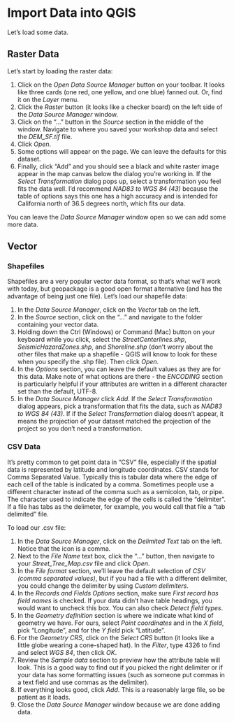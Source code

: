 # Import Data into QGIS
Let's load some data.

##  Raster Data
Let's start by loading the raster data:

1. Click on the *Open Data Source Manager* button on your toolbar.  It looks like three cards (one red, one yellow, and one blue) fanned out. Or, find it on the *Layer* menu.
1. Click the *Raster* button (it looks like a checker board) on the left side of the *Data Source Manager* window.
1. Click on the "..." button in the *Source* section in the middle of the window. Navigate to where you saved your workshop data and select the *DEM_SF.tif* file.
3. Click *Open*.
4. Some options will appear on the page. We can leave the defaults for this dataset.
5. Finally, click "Add" and you should see a black and white raster image appear in the map canvas below the dialog you're working in. If the *Select Transformation* dialog pops up, select a transformation you feel fits the data well. I'd recommend *NAD83 to WGS 84 (43)* because the table of options says this one has a high accuracy and is intended for California north of 36.5 degrees north, which fits our data.

You can leave the *Data Source Manager* window open so we can add some more data.

## Vector
### Shapefiles
Shapefiles are a very popular vector data format, so that's what we'll work with today, but geopackage is a good open format alternative (and has the advantage of being just one file).  Let's load our shapefile data:

1. In the *Data Source Manager*, click on the *Vector* tab on the left.
1. In the *Source* section, click on the "..." and navigate to the folder containing your vector data.
1. Holding down the Ctrl (Windows) or Command (Mac) button on your keyboard while you click, select the *StreetCenterlines.shp*, *SeismicHazardZones.shp*, and *Shoreline.shp* (don't worry about the other files that make up a shapefile - QGIS will know to look for these when you specify the .shp file).  Then click *Open*. 
1. In the *Options* section, you can leave the default values as they are for this data. Make note of what options are there - the *ENCODING* section is particularly helpful if your attributes are written in a different character set than the default, UTF-8.
1. In the *Data Source Manager* click *Add*. If the *Select Transformation* dialog appears, pick a transformation that fits the data, such as *NAD83 to WGS 84 (43)*. If if the *Select Transformation* dialog doesn't appear, it means the projection of your dataset matched the projection of the project so you don't need a transformation.

### CSV Data
It's pretty common to get point data in "CSV" file, especially if the spatial data is represented by latitude and longitude coordinates.  CSV stands for Comma Separated Value.  Typically this is tabular data where the edge of each cell of the table is indicated by a comma.  Sometimes people use a different character instead of the comma such as a semicolon, tab, or pipe. The character used to indicate the edge of the cells is called the "delimiter".  If a file has tabs as the delimeter, for example, you would call that file a "tab delimited" file.

To load our .csv file:

1. In the *Data Source Manager*, click on the *Delimited Text* tab on the left.  Notice that the icon is a comma.
1. Next to the *File Name* text box, click the "..." button, then navigate to your *Street_Tree_Map.csv* file and click *Open*.
1. In the *File format* section, we'll leave the default selection of *CSV (comma separated values)*, but if you had a file with a different delimiter, you could change the delimiter by using *Custom delimiters*.
1. In the *Records and Fields Options* section, make sure *First record has field names* is checked.  If your data didn't have table headings, you would want to uncheck this box. You can also check *Detect field types*.
1. In the *Geometry definition* section is where we indicate what kind of geometry we have.  For ours, select *Point coordinates* and in the *X field*, pick "Longitude", and for the *Y field* pick "Latitude".
1. For the *Geometry CRS*, click on the *Select CRS* button (it looks like a little globe wearing a cone-shaped hat). In the *Filter*, type 4326 to find and select *WGS 84*, then click *OK*.
1. Review the *Sample data* section to preview how the attribute table will look.  This is a good way to find out if you picked the right delimiter or if your data has some formatting issues (such as someone put commas in a text field and use commas as the delimiter).
1. If everything looks good, click *Add*.  This is a reasonably large file, so be patient as it loads.
1. Close the *Data Source Manager* window because we are done adding data.
